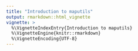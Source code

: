 ```yaml
---
title: "Introduction to maputils"
output: rmarkdown::html_vignette
vignette: >
  %\VignetteIndexEntry{Introduction to maputils}
  %\VignetteEngine{knitr::rmarkdown}
  %\VignetteEncoding{UTF-8}
---
```

